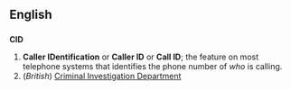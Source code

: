 ==English==

==={{Abbreviation}}===
'''CID'''
# '''Caller IDentification''' or '''Caller ID''' or '''Call ID'''; the feature on most telephone systems that identifies the phone number of ''who'' is calling.
#(''British'') [[Criminal Investigation Department]]
